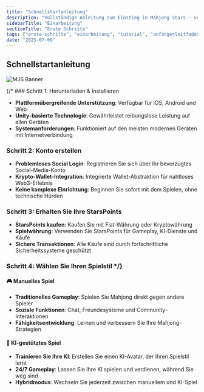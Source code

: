 ```yaml
---
title: "Schnellstartanleitung"
description: "Vollständige Anleitung zum Einstieg in Mahjong Stars – von der Kontoerstellung bis zu Ihrem ersten KI-gestützten Spiel"
sidebarTitle: "Einarbeitung"
sectionTitle: "Erste Schritte"
tags: ["erste-schritte", "einarbeitung", "tutorial", "anfängerleitfaden"]
date: "2025-07-09"
---
```


## Schnellstartanleitung

![MJS Banner](/static/images/comingsoon.webp)

{/* ### Schritt 1: Herunterladen & Installieren
- **Plattformübergreifende Unterstützung**: Verfügbar für iOS, Android und Web
- **Unity-basierte Technologie**: Gewährleistet reibungslose Leistung auf allen Geräten
- **Systemanforderungen**: Funktioniert auf den meisten modernen Geräten mit Internetverbindung

### Schritt 2: Konto erstellen
- **Problemloses Social Login**: Registrieren Sie sich über Ihr bevorzugtes Social-Media-Konto
- **Krypto-Wallet-Integration**: Integrierte Wallet-Abstraktion für nahtloses Web3-Erlebnis
- **Keine komplexe Einrichtung**: Beginnen Sie sofort mit dem Spielen, ohne technische Hürden

### Schritt 3: Erhalten Sie Ihre StarsPoints
- **StarsPoints kaufen**: Kaufen Sie mit Fiat-Währung oder Kryptowährung
- **Spielwährung**: Verwenden Sie StarsPoints für Gameplay, KI-Dienste und Käufe
- **Sichere Transaktionen**: Alle Käufe sind durch fortschrittliche Sicherheitssysteme geschützt

### Schritt 4: Wählen Sie Ihren Spielstil */}

#### 🎮 Manuelles Spiel
- **Traditionelles Gameplay**: Spielen Sie Mahjong direkt gegen andere Spieler
- **Soziale Funktionen**: Chat, Freundesysteme und Community-Interaktionen
- **Fähigkeitsentwicklung**: Lernen und verbessern Sie Ihre Mahjong-Strategien

#### 🤖 KI-gestütztes Spiel
- **Trainieren Sie Ihre KI**: Erstellen Sie einen KI-Avatar, der Ihren Spielstil lernt
- **24/7 Gameplay**: Lassen Sie Ihre KI spielen und verdienen, während Sie weg sind
- **Hybridmodus**: Wechseln Sie jederzeit zwischen manuellem und KI-Spiel